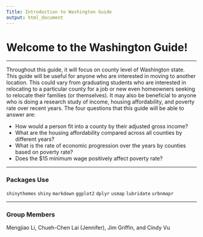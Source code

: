 ```yaml
---
Title: Introduction to Washington Guide
output: html_document
---
```


# Welcome to the Washington Guide!  

---

Throughout this guide, it will focus on county level of Washington state. This guide will be useful for anyone who are interested in moving to another location. This could vary from graduating students who are interested in relocating to a particular county for a job or new even homeowners seeking to relocate their families (or themselves). It may also be beneficial to anyone who is doing a research study of income, housing affordability, and poverty rate over recent years. The four questions that this guide will be able to answer are: 

* How would a person fit into a county by their adjusted gross income?
* What are the housing affordability compared across all counties by different years?
* What is the rate of economic progression over the years by counties based on poverty rate? 
* Does the $15 minimum wage positively affect poverty rate?

---

### Packages Use

`shinythemes`
`shiny`
`markdown`
`ggplot2`
`dplyr`
`usmap`
`lubridate`
`urbnmapr`

---


### Group Members 
Mengjiao Li, Chueh-Chen Lai (Jennifer), Jim Griffin, and Cindy Vu 
